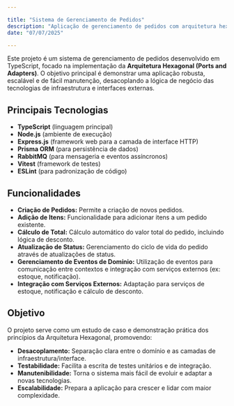 ```yaml
---

title: "Sistema de Gerenciamento de Pedidos"
description: "Aplicação de gerenciamento de pedidos com arquitetura hexagonal em TypeScript."
date: "07/07/2025"

---
```


Este projeto é um sistema de gerenciamento de pedidos desenvolvido em TypeScript, focado na
implementação da **Arquitetura Hexagonal (Ports and Adapters)**. O objetivo principal é demonstrar uma
aplicação robusta, escalável e de fácil manutenção, desacoplando a lógica de negócio das tecnologias de
infraestrutura e interfaces externas.

## Principais Tecnologias

- **TypeScript** (linguagem principal)
- **Node.js** (ambiente de execução)
- **Express.js** (framework web para a camada de interface HTTP)
- **Prisma ORM** (para persistência de dados)
- **RabbitMQ** (para mensageria e eventos assíncronos)
- **Vitest** (framework de testes)
- **ESLint** (para padronização de código)


## Funcionalidades

- **Criação de Pedidos:** Permite a criação de novos pedidos.
- **Adição de Itens:** Funcionalidade para adicionar itens a um pedido existente.
- **Cálculo de Total:** Cálculo automático do valor total do pedido, incluindo lógica de desconto.
- **Atualização de Status:** Gerenciamento do ciclo de vida do pedido através de atualizações de status.
- **Gerenciamento de Eventos de Domínio:** Utilização de eventos para comunicação entre contextos e integração com serviços externos (ex: estoque, notificação).
- **Integração com Serviços Externos:** Adaptação para serviços de estoque, notificação e cálculo de desconto.

## Objetivo

O projeto serve como um estudo de caso e demonstração prática dos princípios da Arquitetura Hexagonal, promovendo:

- **Desacoplamento:** Separação clara entre o domínio e as camadas de infraestrutura/interface.
- **Testabilidade:** Facilita a escrita de testes unitários e de integração.
- **Manutenibilidade:** Torna o sistema mais fácil de evoluir e adaptar a novas tecnologias.
- **Escalabilidade:** Prepara a aplicação para crescer e lidar com maior complexidade.
